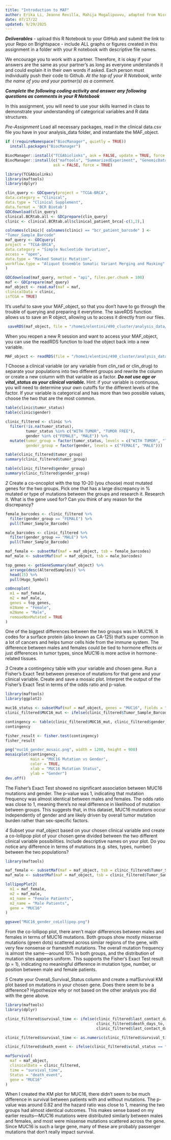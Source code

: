 ```yaml
---
title: "Introduction to MAF"
author: Erika Li, Jeanne Revilla, Mahija Mogalipuvvu, adapted from Nicole Black, Wade Boohar
date: 07/17/22
updated: 9/29/2025
---
```


***Deliverables***
- upload this R Notebook to your GitHub and submit the link to your Repo on Brightspace
- include ALL graphs or figures created in this assignment in a folder with your R notebook with descriptive file names.

We encourage you to work with a partner. Therefore, it is okay if your answers are the same as your partner’s as long as everyone understands it and could explain it in their own words if asked. Each person must individually push their code to Github. *At the top of your R Notebook, write the name of you and your partner(s) as a comment.*

***Complete the following coding activity and answer any following questions as comments in your R Notebook***

In this assignment, you will need to use your skills learned in class to demonstrate your understanding of categorical variables and R data structures.

*Pre-Assignment*
Load all necessary packages, read in the clinical data.csv file you have in your analysis_data folder, and instantiate the MAF_object.

```r

if (!requireNamespace("BiocManager", quietly = TRUE))
  install.packages("BiocManager")

BiocManager::install("TCGAbiolinks", ask = FALSE, update = TRUE, force = TRUE)
BiocManager::install(c("maftools", "SummarizedExperiment", "GenomicDataCommons", "dplyr"),
                     ask = FALSE, force = TRUE)

library(TCGAbiolinks)
library(maftools)
library(dplyr)

clin_query <- GDCquery(project = "TCGA-BRCA",
data.category = "Clinical",
data.type = "Clinical Supplement",
data.format = 'BCR Biotab')
GDCdownload(clin_query)
clinical.BCRtab.all <- GDCprepare(clin_query)
clinic <- clinical.BCRtab.all$clinical_patient_brca[-c(1,2),]

colnames(clinic)[ colnames(clinic) == "bcr_patient_barcode" ] <-
"Tumor_Sample_Barcode"
maf_query <- GDCquery(
project = "TCGA-BRCA",
data.category = "Simple Nucleotide Variation",
access = "open",
data.type = "Masked Somatic Mutation",
workflow.type = "Aliquot Ensemble Somatic Variant Merging and Masking"
)
```
```r
GDCdownload(maf_query, method = "api", files.per.chunk = 100)
maf <- GDCprepare(maf_query)
maf_object <- read.maf(maf = maf,
clinicalData = clinic,
isTCGA = TRUE)
```



It's useful to save your MAF_object, so that you don't have to go through the trouble of querying and preparing it everytime. The saveRDS function allows us to save an R object, allowing us to access it directly from our files. 
```r
 saveRDS(maf_object, file = "/home1/elentini/490_cluster/analysis_data/maf_object.rds")
```

When you reopen a new R session and want to access your MAF_object, you can use the readRDS function to load the object back into a new variable.
```r
MAF_object <- readRDS(file = "/home1/elentini/490_cluster/analysis_data/maf_object.rds")
```

*1*
Choose a clinical variable (or any variable from clin_rad or clin_drug) to separate your populations into two different groups and rewrite the column or create a new column with that variable as a factor. ***Do not use age or vital_status as your clinical variable.*** Hint: if your variable is continuous, you will need to determine your own cutoffs for the different levels of the factor. If your variable is categorical and has more than two possible values, choose the two that are the most common.
```r
table(clinic$tumor_status)
table(clinic$gender)

clinic_filtered <- clinic %>%
  filter(!is.na(tumor_status),
         tumor_status %in% c("WITH TUMOR", "TUMOR FREE"),
         gender %in% c("FEMALE", "MALE")) %>%
  mutate(tumor_group = factor(tumor_status, levels = c("WITH TUMOR", "TUMOR FREE")),
         gender_group = factor(gender, levels = c("FEMALE", "MALE")))

table(clinic_filtered$tumor_group)
summary(clinic_filtered$tumor_group)

table(clinic_filtered$gender_group)
summary(clinic_filtered$gender_group)
```


*2*
Create a co-oncoplot with the top 10-20 (you choose) most mutated genes for the two groups. Pick one that has a large discrepancy in % mutated or type of mutations between the groups and research it. 
Research it. What is the gene used for? Can you think of any reason for the discrepancy?
```r
female_barcodes <- clinic_filtered %>%
  filter(gender_group == "FEMALE") %>%
  pull(Tumor_Sample_Barcode)

male_barcodes <- clinic_filtered %>%
  filter(gender_group == "MALE") %>%
  pull(Tumor_Sample_Barcode)

maf_female <- subsetMaf(maf = maf_object, tsb = female_barcodes)
maf_male <- subsetMaf(maf = maf_object, tsb = male_barcodes)

top_genes <- getGeneSummary(maf_object) %>%
  arrange(desc(AlteredSamples)) %>%
  head(15) %>%
  pull(Hugo_Symbol)

coOncoplot(
  m1 = maf_female,
  m2 = maf_male,
  genes = top_genes,
  m1Name = "Female",
  m2Name = "Male",
  removeNonMutated = TRUE
)
```
One of the biggest differences between the two groups was in MUC16. It codes for a surface protein (also known as CA-125) that’s super common in a lot of cancers and helps tumor cells hide from the immune system. The difference between males and females could be tied to hormone effects or just differences in tumor types, since MUC16 is more active in hormone-related tissues.


*3*
Create a contingency table with your variable and chosen gene. Run a Fisher’s Exact Test between presence of mutations for that gene and your clinical variable. Create and save a mosaic plot. 
Interpret the output of the Fisher’s Exact Test in terms of the odds ratio and p-value.
```r
library(maftools)
library(ggplot2)

muc16_status <- subsetMaf(maf = maf_object, genes = "MUC16", fields = "Tumor_Sample_Barcode")@data$Tumor_Sample_Barcode
clinic_filtered$MUC16_mut <- ifelse(clinic_filtered$Tumor_Sample_Barcode %in% muc16_status, "Mutated", "Not Mutated")

contingency <- table(clinic_filtered$MUC16_mut, clinic_filtered$gender_group)
contingency

fisher_result <- fisher.test(contingency)
fisher_result

png("muc16_gender_mosaic.png", width = 1200, height = 900)
mosaicplot(contingency,
           main = "MUC16 Mutation vs Gender",
           color = TRUE,
           xlab = "MUC16 Mutation Status",
           ylab = "Gender")
dev.off()
```
The Fisher’s Exact Test showed no significant association between MUC16 mutations and gender. The p-value was 1, indicating that mutation frequency was almost identical between males and females. The odds ratio was close to 1, meaning there’s no real difference in likelihood of mutation between groups. This suggests that, in this dataset, MUC16 mutations occur independently of gender and are likely driven by overall tumor mutation burden rather than sex-specific factors.

*4*
Subset your maf_object based on your chosen clinical variable and create a co-lollipop plot of your chosen gene divided between the two different clinical variable possibilities. Include descriptive names on your plot.
Do you notice any difference in terms of mutations (e.g. sites, types, number) between the two populations?
```r
library(maftools)

maf_female <- subsetMaf(maf = maf_object, tsb = clinic_filtered$Tumor_Sample_Barcode[clinic_filtered$gender_group == "FEMALE"])
maf_male <- subsetMaf(maf = maf_object, tsb = clinic_filtered$Tumor_Sample_Barcode[clinic_filtered$gender_group == "MALE"])

lollipopPlot2(
  m1 = maf_female,
  m2 = maf_male,
  m1_name = "Female Patients",
  m2_name = "Male Patients",
  gene = "MUC16"
)

ggsave("MUC16_gender_coLollipop.png")
```
From the co-lollipop plot, there aren’t major differences between males and females in terms of MUC16 mutations. Both groups show mostly missense mutations (green dots) scattered across similar regions of the gene, with very few nonsense or frameshift mutations. The overall mutation frequency is almost the same—around 10% in both groups, and the distribution of mutation sites appears uniform. This supports the Fisher’s Exact Test result (p = 1), indicating no meaningful difference in mutation type, number, or position between male and female patients.

*5*
Create your Overall_Survival_Status column and create a mafSurvival KM plot based on mutations in your chosen gene.
Does there seem to be a difference? Hypothesize why or not based on the other analysis you did with the gene above.
```r
library(maftools)
library(dplyr)

clinic_filtered$survival_time <- ifelse(clinic_filtered$last_contact_days_to == "[Not Available]",
                                        clinic_filtered$death_days_to,
                                        clinic_filtered$last_contact_days_to)

clinic_filtered$survival_time <- as.numeric(clinic_filtered$survival_time)

clinic_filtered$death_event <- ifelse(clinic_filtered$vital_status == "Dead", TRUE, FALSE)

mafSurvival(
  maf = maf_object,
  clinicalData = clinic_filtered,
  time = "survival_time",
  Status = "death_event",
  gene = "MUC16"
)
```
When I created the KM plot for MUC16, there didn’t seem to be much difference in survival between patients with and without mutations. The p-value was around 0.82 and the hazard ratio was close to 1, meaning the two groups had almost identical outcomes. This makes sense based on my earlier results—MUC16 mutations were distributed similarly between males and females, and most were missense mutations scattered across the gene. Since MUC16 is such a large gene, many of these are probably passenger mutations that don’t really impact survival.